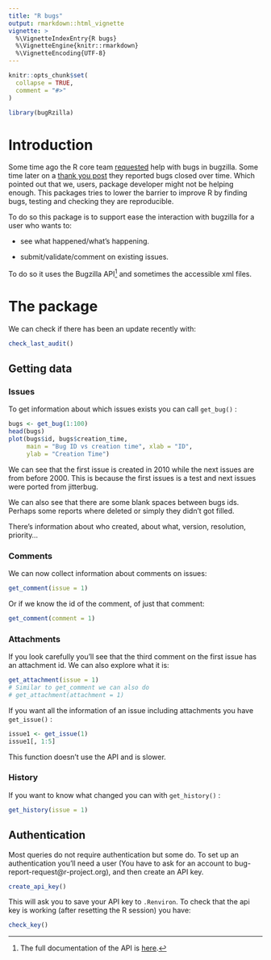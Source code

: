 ```yaml
---
title: "R bugs"
output: rmarkdown::html_vignette
vignette: >
  %\VignetteIndexEntry{R bugs}
  %\VignetteEngine{knitr::rmarkdown}
  %\VignetteEncoding{UTF-8}
---
```


```r
knitr::opts_chunk$set(
  collapse = TRUE,
  comment = "#>"
)
```

```r
library(bugRzilla)
```

# Introduction

Some time ago the R core team [requested](https://developer.r-project.org/Blog/public/2019/10/09/r-can-use-your-help-reviewing-bug-reports/index.html) help with bugs in bugzilla.
Some time later on a [thank you post](https://developer.r-project.org/Blog/public/2019/12/16/thanks-for-reviewing-bug-reports/index.html) they reported bugs closed over time.
Which pointed out that we, users, package developer might not be helping enough.
This packages tries to lower the barrier to improve R by finding bugs, testing and checking they are reproducible.

To do so this package is to support ease the interaction with bugzilla for a user who wants to:

-   see what happened/what's happening.

-   submit/validate/comment on existing issues.

To do so it uses the Bugzilla API[^1] and sometimes the accessible xml files.

[^1]: The full documentation of the API is [here](https://bugzilla.readthedocs.io/en/latest/api/index.html "API documentation").

# The package

We can check if there has been an update recently with:

```r
check_last_audit()
```

## Getting data

### Issues

To get information about which issues exists you can call `get_bug()` :

```r
bugs <- get_bug(1:100)
head(bugs)
plot(bugs$id, bugs$creation_time, 
     main = "Bug ID vs creation time", xlab = "ID", 
     ylab = "Creation Time")
```

We can see that the first issue is created in 2010 while the next issues are from before 2000.
This is because the first issues is a test and next issues were ported from jitterbug.

We can also see that there are some blank spaces between bugs ids.
Perhaps some reports where deleted or simply they didn't got filled.

There's information about who created, about what, version, resolution, priority...

### Comments

We can now collect information about comments on issues:

```r
get_comment(issue = 1)
```

Or if we know the id of the comment, of just that comment:

```r
get_comment(comment = 1)
```

### Attachments

If you look carefully you'll see that the third comment on the first issue has an attachment id.
We can also explore what it is:

```r
get_attachment(issue = 1)
# Similar to get_comment we can also do
# get_attachment(attachment = 1)
```

If you want all the information of an issue including attachments you have `get_issue()` :

```r
issue1 <- get_issue(1)
issue1[, 1:5]
```

This function doesn't use the API and is slower.

### History

If you want to know what changed you can with `get_history()` :

```r
get_history(issue = 1)
```

## Authentication

Most queries do not require authentication but some do.
To set up an authentication you'll need a user (You have to ask for an account to bug-report-request\@r-project.org), and then create an API key.

``` .r
create_api_key()
```

This will ask you to save your API key to `.Renviron`.
To check that the api key is working (after resetting the R session) you have:

``` .r
check_key()
```
